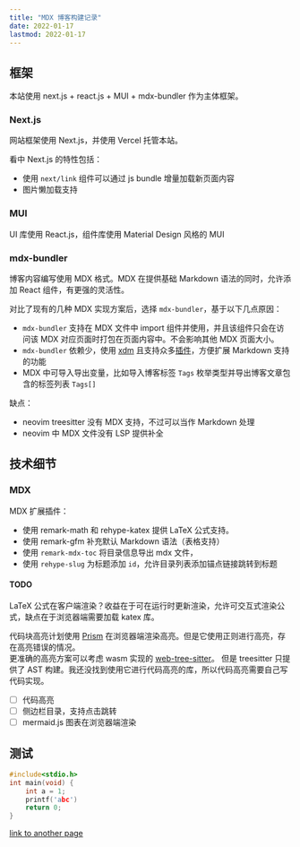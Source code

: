 ```yaml
---
title: "MDX 博客构建记录"
date: 2022-01-17
lastmod: 2022-01-17
---
```



## 框架

本站使用 next.js + react.js + MUI + mdx-bundler 作为主体框架。

### Next.js

网站框架使用 Next.js，并使用 Vercel 托管本站。

看中 Next.js 的特性包括：
* 使用 `next/link` 组件可以通过 js bundle 增量加载新页面内容
* 图片懒加载支持

### MUI

UI 库使用 React.js，组件库使用 Material Design 风格的 MUI

### mdx-bundler

博客内容编写使用 MDX 格式。MDX 在提供基础 Markdown 语法的同时，允许添加 React 组件，有更强的灵活性。

对比了现有的几种 MDX 实现方案后，选择 `mdx-bundler`，基于以下几点原因：
* `mdx-bundler` 支持在 MDX 文件中 import 组件并使用，并且该组件只会在访问该 MDX 对应页面时打包在页面内容中。不会影响其他 MDX 页面大小。
* `mdx-bundler` 依赖少，使用 [xdm](https://github.com/wooorm/xdm) 且支持众多[插件](https://github.com/wooorm/xdm#plugins)，方便扩展 Markdown 支持的功能
* MDX 中可导入导出变量，比如导入博客标签 `Tags` 枚举类型并导出博客文章包含的标签列表 `Tags[]`

缺点：
* neovim treesitter 没有 MDX 支持，不过可以当作 Markdown 处理
* neovim 中 MDX 文件没有 LSP 提供补全

## 技术细节

### MDX

MDX 扩展插件：
* 使用 remark-math 和 rehype-katex 提供 LaTeX 公式支持。
* 使用 remark-gfm 补充默认 Markdown 语法（表格支持）
* 使用 `remark-mdx-toc` 将目录信息导出 mdx 文件，
* 使用 `rehype-slug` 为标题添加 `id`，允许目录列表添加锚点链接跳转到标题

#### TODO

LaTeX 公式在客户端渲染？收益在于可在运行时更新渲染，允许可交互式渲染公式，缺点在于浏览器端需要加载 katex 库。

代码块高亮计划使用 [Prism](https://prismjs.com/) 在浏览器端渲染高亮。但是它使用正则进行高亮，存在高亮错误的情况。  
更准确的高亮方案可以考虑 wasm 实现的 [web-tree-sitter](https://www.npmjs.com/package/web-tree-sitter)。
但是 treesitter 只提供了 AST 构建。我还没找到使用它进行代码高亮的库，所以代码高亮需要自己写代码实现。

* [ ] 代码高亮
* [ ] 侧边栏目录，支持点击跳转
* [ ] mermaid.js 图表在浏览器端渲染

## 测试

```c
#include<stdio.h>
int main(void) {
    int a = 1;
    printf('abc')
    return 0;
}
```

[link to another page](./2019-03-16-ngrok)

